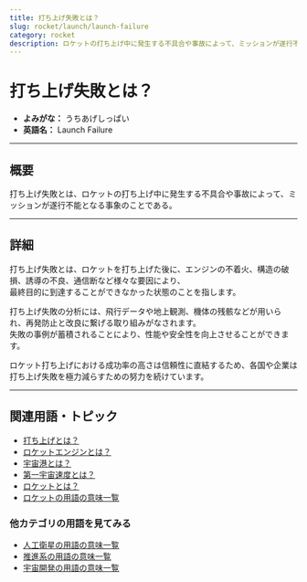 ```yaml
---
title: 打ち上げ失敗とは？
slug: rocket/launch/launch-failure
category: rocket
description: ロケットの打ち上げ中に発生する不具合や事故によって、ミッションが遂行不能となる事象のことである打ち上げ失敗の意味・定義・内容について解説します。  
---
```



<Head>
  <script type="application/ld+json">
    {`{
      "@context": "https://schema.org",
      "@type": "DefinedTerm",
      "name": "打ち上げ失敗",
      "inDefinedTermSet": "https://www.space-portal.org",
      "termCode": "rocket/launch/launch-failure",
      "description": "ロケットの打ち上げ中に発生する不具合や事故によって、ミッションが遂行不能となる事象のことである。  ",
      "url": "https://www.space-portal.org/docs/rocket/launch/launch-failure"
    }`}
  </script>
</Head>

# 打ち上げ失敗とは？

- **よみがな：** うちあげしっぱい  
- **英語名：** Launch Failure  

---

## 概要

打ち上げ失敗とは、ロケットの打ち上げ中に発生する不具合や事故によって、ミッションが遂行不能となる事象のことである。  

---

## 詳細

打ち上げ失敗とは、ロケットを打ち上げた後に、エンジンの不着火、構造の破損、誘導の不良、通信断など様々な要因により、  
最終目的に到達することができなかった状態のことを指します。  

打ち上げ失敗の分析には、飛行データや地上観測、機体の残骸などが用いられ、再発防止と改良に繋げる取り組みがなされます。  
失敗の事例が蓄積されることにより、性能や安全性を向上させることができます。  

ロケット打ち上げにおける成功率の高さは信頼性に直結するため、各国や企業は打ち上げ失敗を極力減らすための努力を続けています。  

---

## 関連用語・トピック

- [打ち上げとは？](docs/rocket/launch/launch)
- [ロケットエンジンとは？](docs/rocket/propulsion/rocket-engine)
- [宇宙港とは？](docs/rocket/type/spaceport)
- [第一宇宙速度とは？](docs/orbit/mechanics/first-cosmic-velocity)
- [ロケットとは？](docs/rocket/rocket)
- [ロケットの用語の意味一覧](docs/category/rocket)

### 他カテゴリの用語を見てみる
- [人工衛星の用語の意味一覧](docs/category/satellite)
- [推進系の用語の意味一覧](docs/category/propulsion)
- [宇宙開発の用語の意味一覧](docs/category/glossary)
